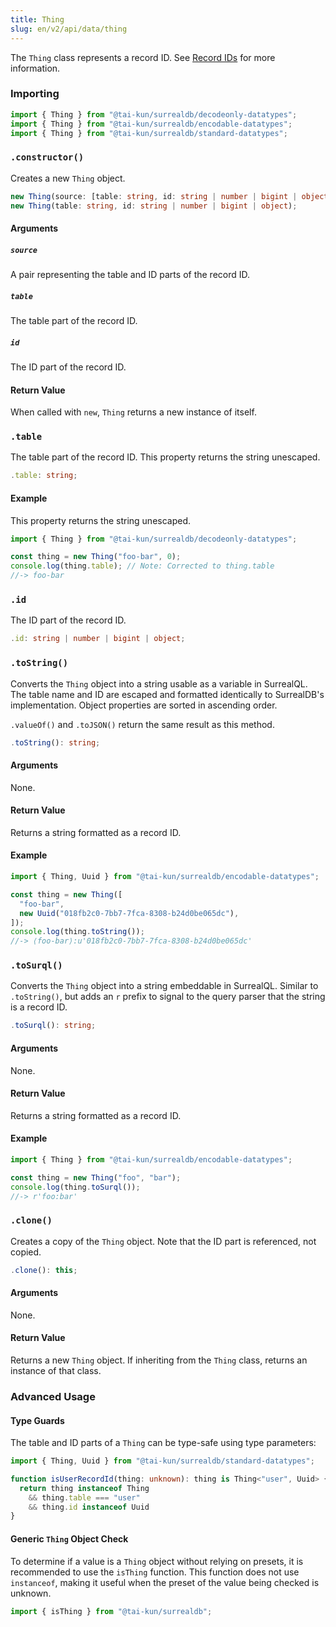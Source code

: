 ```yaml
---
title: Thing
slug: en/v2/api/data/thing
---
```



The `Thing` class represents a record ID.  See [Record IDs](https://surrealdb.com/docs/surrealql/datamodel/ids) for more information.

### Importing

```ts
import { Thing } from "@tai-kun/surrealdb/decodeonly-datatypes";
import { Thing } from "@tai-kun/surrealdb/encodable-datatypes";
import { Thing } from "@tai-kun/surrealdb/standard-datatypes";
```

### `.constructor()`

Creates a new `Thing` object.

```ts
new Thing(source: [table: string, id: string | number | bigint | object]);
new Thing(table: string, id: string | number | bigint | object);
```

#### Arguments

##### `source`

A pair representing the table and ID parts of the record ID.

##### `table`

The table part of the record ID.

##### `id`

The ID part of the record ID.

#### Return Value

When called with `new`, `Thing` returns a new instance of itself.

### `.table` <Badge variant="instance" /><Badge variant="property" /><Badge variant="decodeonly" />

The table part of the record ID.  This property returns the string unescaped.

```ts
.table: string;
```

#### Example

This property returns the string unescaped.

```ts
import { Thing } from "@tai-kun/surrealdb/decodeonly-datatypes";

const thing = new Thing("foo-bar", 0);
console.log(thing.table); // Note: Corrected to thing.table
//-> foo-bar
```

### `.id` <Badge variant="instance" /><Badge variant="property" /><Badge variant="decodeonly" />

The ID part of the record ID.

```ts
.id: string | number | bigint | object;
```

### `.toString()` <Badge variant="instance" /><Badge variant="method" /><Badge variant="encodable" />

Converts the `Thing` object into a string usable as a variable in SurrealQL. The table name and ID are escaped and formatted identically to SurrealDB's implementation. Object properties are sorted in ascending order.

`.valueOf()` and `.toJSON()` return the same result as this method.

```ts
.toString(): string;
```

#### Arguments

None.

#### Return Value

Returns a string formatted as a record ID.

#### Example

```ts
import { Thing, Uuid } from "@tai-kun/surrealdb/encodable-datatypes";

const thing = new Thing([
  "foo-bar",
  new Uuid("018fb2c0-7bb7-7fca-8308-b24d0be065dc"),
]);
console.log(thing.toString());
//-> ⟨foo-bar⟩:u'018fb2c0-7bb7-7fca-8308-b24d0be065dc'
```

### `.toSurql()` <Badge variant="instance" /><Badge variant="method" /><Badge variant="encodable" />

Converts the `Thing` object into a string embeddable in SurrealQL. Similar to `.toString()`, but adds an `r` prefix to signal to the query parser that the string is a record ID.

```ts
.toSurql(): string;
```

#### Arguments

None.

#### Return Value

Returns a string formatted as a record ID.

#### Example

```ts
import { Thing } from "@tai-kun/surrealdb/encodable-datatypes";

const thing = new Thing("foo", "bar");
console.log(thing.toSurql());
//-> r'foo:bar'
```

### `.clone()` <Badge variant="instance" /><Badge variant="method" /><Badge variant="standard" />

Creates a copy of the `Thing` object.  Note that the ID part is referenced, not copied.

```ts
.clone(): this;
```

#### Arguments

None.

#### Return Value

Returns a new `Thing` object. If inheriting from the `Thing` class, returns an instance of that class.

### Advanced Usage

#### Type Guards

The table and ID parts of a `Thing` can be type-safe using type parameters:

```ts
import { Thing, Uuid } from "@tai-kun/surrealdb/standard-datatypes";

function isUserRecordId(thing: unknown): thing is Thing<"user", Uuid> {
  return thing instanceof Thing
    && thing.table === "user"
    && thing.id instanceof Uuid
}
```

#### Generic `Thing` Object Check

To determine if a value is a `Thing` object without relying on presets, it is recommended to use the `isThing` function. This function does not use `instanceof`, making it useful when the preset of the value being checked is unknown.

```ts
import { isThing } from "@tai-kun/surrealdb";
```
